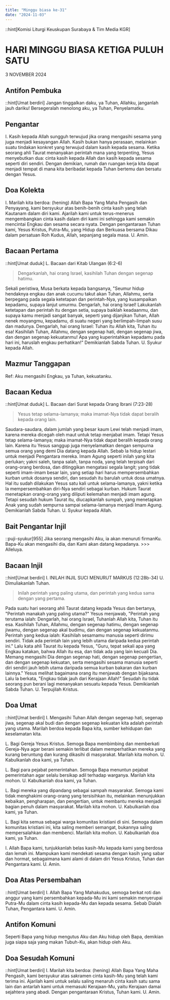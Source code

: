 ```yaml
---
title: "Minggu biasa ke-31"
date: "2024-11-03"
---
```


::hint[Komisi Liturgi Keuskupan Surabaya & Tim Media KGR]
# HARI MINGGU BIASA KETIGA PULUH SATU
3 NOVEMBER 2024

## Antifon Pembuka
::hint[Umat berdiri]
Jangan tinggalkan daku, ya Tuhan, Allahku, janganlah jauh dariku! Bersegeralah menolong aku, ya Tuhan, Penyelamatku.

## Pengantar
I. Kasih kepada Allah sungguh terwujud jika orang mengasihi sesama yang juga menjadi kesayangan Allah. Kasih bukan hanya perasaan, melainkan suatu tindakan konkret yang terwujud dalam kasih kepada sesama. Ketika seorang ahli Taurat menanyakan perintah mana yang terpenting, Yesus menyebutkan dua: cinta kasih kepada Allah dan kasih kepada sesama seperti diri sendiri. Dengan demikian, rumah dan ruangan kerja kita dapat menjadi tempat di mana kita beribadat kepada Tuhan bertemu dan bersatu dengan Yesus.

## Doa Kolekta
I. Marilah kita berdoa: (hening)
Allah Bapa Yang Maha Pengasih dan Penyayang, kami bersyukur atas benih-benih cinta kasih yang telah Kautanam dalam diri kami. Ajarilah kami untuk terus-menerus mengembangkan cinta kasih dalam diri kami ini sehingga kami semakin mencintai Engkau dan sesama secara nyata. Dengan pengantaraan Tuhan kami, Yesus Kristus, Putra-Mu, yang Hidup dan Berkuasa bersama Dikau dalam persatuan Roh Kudus, Allah, sepanjang segala masa.
U. Amin.

## Bacaan Pertama
::hint[Umat duduk]
L. Bacaan dari Kitab Ulangan (6:2-6)
> Dengarkanlah, hai orang Israel, kasihilah Tuhan dengan segenap hatimu. 

Sekali peristiwa, Musa berkata kepada bangsanya, "Seumur hidup hendaknya engkau dan anak cucumu takut akan Tuhan, Allahmu, serta berpegang pada segala ketetapan dan perintah-Nya, yang kusampaikan kepadamu, supaya lanjut umurmu. Dengarlah, hai orang Israel! Lakukanlah ketetapan dan perintah itu dengan setia, supaya baiklah keadaanmu, dan supaya kamu menjadi sangat banyak, seperti yang dijanjikan Tuhan, Allah nenek moyangmu, kepadamu, di suatu negeri yang berlimpah-limpah susu dan madunya. Dengarlah, hai orang Israel: Tuhan itu Allah kita, Tuhan itu esa! Kasihilah Tuhan, Allahmu, dengan segenap hati, dengan segenap jiwa, dan dengan segenap kekuatanmu! Apa yang kuperintahkan kepadamu pada hari ini, haruslah engkau perhatikan!"
Demikianlah Sabda Tuhan.
U. Syukur kepada Allah.

## Mazmur Tanggapan
Ref: Aku mengasihi Engkau, ya Tuhan, kekuatanku.

## Bacaan Kedua
::hint[Umat duduk]
L. Bacaan dari Surat kepada Orang Ibrani (7:23-28)
> Yesus tetap selama-lamanya; maka imamat-Nya tidak dapat beralih kepada orang lain.

Saudara-saudara, dalam jumlah yang besar kaum Lewi telah menjadi imam, karena mereka dicegah oleh maut untuk tetap menjabat imam. Tetapi Yesus tetap selama-lamanya; maka imamat-Nya tidak dapat beralih kepada orang lain. Karena itu Yesus sanggup juga menyelamatkan dengan sempurna semua orang yang demi Dia datang kepada Allah. Sebab la hidup lestari untuk menjadi Pengantara mereka. Imam Agung seperti inilah yang kita perlukan; yakni saleh, tanpa salah, tanpa noda, yang telah terpisah dari orang-orang berdosa, dan ditinggikan mengatasi segala langit; yang tidak seperti imam-imam besar lain, yang setiap hari harus mempersembahkan kurban untuk dosanya sendiri, dan sesudah itu barulah untuk dosa umatnya. Hal itu sudah dilakukan Yesus satu kali untuk selama-lamanya, yakni ketika la mempersembahkan diri-Nya sendiri sebagai kurban. Hukum Taurat menetapkan orang-orang yang diliputi kelemahan menjadi imam agung. Tetapi sesudah hukum Taurat itu, diucapkanlah sumpah, yang menetapkan Anak yang sudah sempurna sampai selama-lamanya menjadi Imam Agung.
Demikianlah Sabda Tuhan.
U. Syukur kepada Allah.

## Bait Pengantar Injil
::puji-syukur[955]
Jika seorang mengasihi Aku, ia akan menuruti firmanKu.
Bapa-Ku akan mengasihi dia, dan Kami akan datang kepadanya.
\>\>\> Alleluya.

## Bacaan Injil
::hint[Umat berdiri]
I. INILAH INJIL SUCI MENURUT MARKUS (12:28b-34)
U. Dimuliakanlah Tuhan.
> Inilah perintah yang paling utama, dan perintah yang kedua sama dengan yang pertama. 

Pada suatu hari seorang ahli Taurat datang kepada Yesus dan bertanya, "Perintah manakah yang paling utama?" Yesus menjawab, "Perintah yang terutama ialah: Dengarlah, hai orang Israel, Tuhanlah Allah kita, Tuhan itu esa. Kasihilah Tuhan, Allahmu, dengan segenap hatimu, dengan segenap jiwamu, dengan segenap akal budimu, dan dengan segenap kekuatanmu. Perintah yang kedua ialah: Kasihilah sesamamu manusia seperti dirimu sendiri. Tidak ada perintah lain yang lebih utama daripada kedua perintah ini." Lalu kata ahli Taurat itu kepada Yesus, "Guru, tepat sekali apa yang Engkau katakan, bahwa Allah itu esa, dan tidak ada yang lain kecuali Dia. Memang mengasihi Dia dengan segenap hati, dengan segenap pengertian, dan dengan segenap kekuatan, serta mengasihi sesama manusia seperti diri sendiri jauh lebih utama daripada semua kurban bakaran dan kurban lainnya." Yesus melihat bagaimana orang itu menjawab dengan bijaksana. Lalu la berkata, "Engkau tidak jauh dari Kerajaan Allah!" Sesudah itu tidak seorang pun berani lagi menanyakan sesuatu kepada Yesus. Demikianlah Sabda Tuhan.
U. Terpujilah Kristus.

## Doa Umat
::hint[Umat berdiri]
I. Mengasihi Tuhan Allah dengan segenap hati, segenap jiwa, segenap akal budi dan dengan segenap kekuatan kita adalah perintah yang utama. Marilah berdoa kepada Bapa kita, sumber kehidupan dan keselamatan kita.

L. Bagi Gereja Yesus Kristus. Semoga Bapa membimbing dan memberkati Gereja-Nya agar berani semakin terlibat dalam memperhatikan mereka yang kurang beruntung dan kurang dikasihi di masyarakat. Marilah kita mohon.
U. Kabulkanlah doa kami, ya Tuhan.

L. Bagi para pejabat pemerintahan. Semoga Bapa menuntun pejabat pemerintahan agar selalu bersikap adil terhadap warganya. Marilah kita mohon.
U. Kabulkanlah doa kami, ya Tuhan.

L. Bagi mereka yang dipandang sebagai sampah masyarakat. Semoga kami tidak menghakimi orang-orang yang tersisihkan itu, melainkan menunjukkan kebaikan, pengharapan, dan pengertian, untuk membantu mereka menjadi bagian penuh dalam masyarakat. Marilah kita mohon.
U. Kabulkanlah doa kami, ya Tuhan.

L. Bagi kita semua sebagai warga komunitas kristiani di sini. Semoga dalam komunitas kristiani ini, kita saling memberi semangat, bukannya saling mempersalahkan dan membenci. Marilah kita mohon.
U. Kabulkanlah doa kami, ya Tuhan.

I. Allah Bapa kami, tunjukkanlah belas kasih-Mu kepada kami yang berdosa dan lemah ini. Mampukan kami mendekati sesama dengan kasih yang sabar dan hormat, sebagaimana kami alami di dalam diri Yesus Kristus, Tuhan dan Pengantara kami.
U. Amin.

## Doa Atas Persembahan
::hint[Umat berdiri]
I. Allah Bapa Yang Mahakudus, semoga berkat roti dan anggur yang kami persembahkan kepada-Mu ini kami semakin menyerupai Putra-Mu dalam cinta kasih kepada-Mu dan kepada sesama. Sebab Dialah Tuhan, Pengantara kami.
U. Amin.

## Antifon Komuni
Seperti Bapa yang hidup mengutus Aku dan Aku hidup oleh Bapa, demikian juga siapa saja yang makan Tubuh-Ku, akan hidup oleh Aku.

## Doa Sesudah Komuni
::hint[Umat berdiri]
I. Marilah kita berdoa: (hening)
Allah Bapa Yang Maha Pengasih, kami bersyukur atas sakramen cinta kasih-Mu yang telah kami terima ini. Ajarilah kami untuk selalu saling menaruh cinta kasih satu sama lain dan antarlah kami untuk memasuki Kerajaan-Mu, yaitu Kerajaan damai sejahtera yang abadi. Dengan pengantaraan Kristus, Tuhan kami.
U. Amin.
